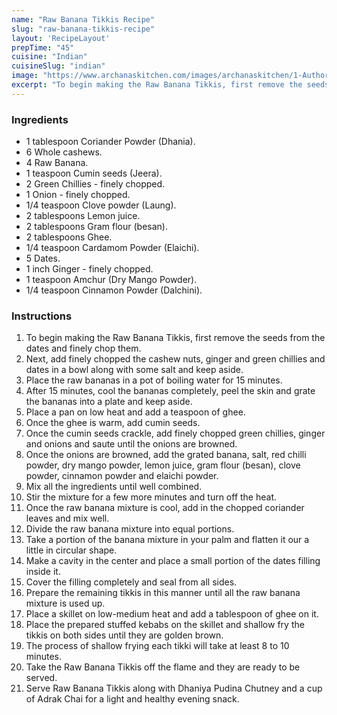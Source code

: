 ---
name: "Raw Banana Tikkis Recipe"
slug: "raw-banana-tikkis-recipe"
layout: 'RecipeLayout'
prepTime: "45"
cuisine: "Indian"
cuisineSlug: "indian"
image: "https://www.archanaskitchen.com/images/archanaskitchen/1-Author/hema/Raw_Banana_Kebabs.jpg"
excerpt: "To begin making the Raw Banana Tikkis, first remove the seeds from the dates and finely chop them"
---

### Ingredients

- 1 tablespoon Coriander Powder (Dhania).
- 6 Whole cashews.
- 4 Raw Banana.
- 1 teaspoon Cumin seeds (Jeera).
- 2 Green Chillies - finely chopped.
- 1 Onion - finely chopped.
- 1/4 teaspoon Clove powder (Laung).
- 2 tablespoons Lemon juice.
- 2 tablespoons Gram flour (besan).
- 2 tablespoons Ghee.
- 1/4 teaspoon Cardamom Powder (Elaichi).
- 5 Dates.
- 1 inch Ginger - finely chopped.
- 1 teaspoon Amchur (Dry Mango Powder).
- 1/4 teaspoon Cinnamon Powder (Dalchini).

### Instructions

1. To begin making the Raw Banana Tikkis, first remove the seeds from the dates and finely chop them.
1. Next, add finely chopped the cashew nuts, ginger and green chillies and dates in a bowl along with some salt and keep aside.
1.  Place the raw bananas in a pot of boiling water for 15 minutes.
1. After 15 minutes, cool the bananas completely, peel the skin and grate the bananas into a plate and keep aside.
1. Place a pan on low heat and add a teaspoon of ghee.
1. Once the ghee is warm, add cumin seeds.
1. Once the cumin seeds crackle, add finely chopped green chillies, ginger and onions and saute until the onions are browned.
1. Once the onions are browned, add the grated banana, salt, red chilli powder, dry mango powder, lemon juice, gram flour (besan), clove powder, cinnamon powder and elaichi powder.
1. Mix all the ingredients until well combined.
1. Stir the mixture for a few more minutes and turn off the heat.
1. Once the raw banana mixture is cool, add in the chopped coriander leaves and mix well.
1. Divide the raw banana mixture into equal portions.
1. Take a portion of the  banana mixture in your palm and flatten it our a little in circular shape.
1. Make a cavity in the center and place a small portion of the dates filling inside it.
1. Cover the filling completely and seal from all sides.
1. Prepare the remaining  tikkis in this manner until all the raw banana mixture is used up.
1. Place a skillet on low-medium heat and add a tablespoon of ghee on it.
1. Place the prepared stuffed kebabs on the skillet and shallow fry the tikkis on both sides until they are golden brown.
1. The process of shallow frying each tikki will take at least 8 to 10 minutes.
1. Take the Raw Banana Tikkis off the flame and they are ready to be served.
1. Serve Raw Banana Tikkis along with Dhaniya Pudina Chutney and a cup of Adrak Chai for a light and healthy evening snack.
